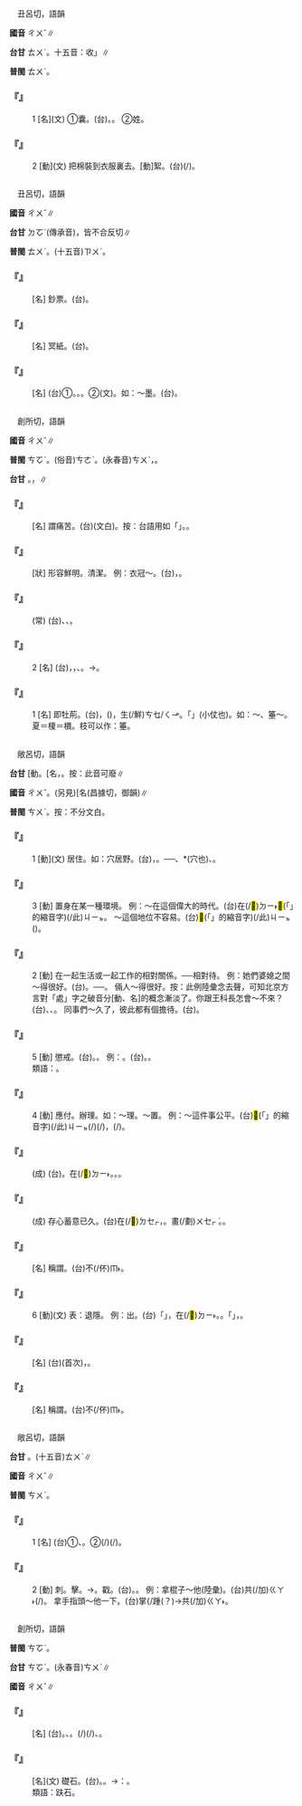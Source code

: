 
=={{ruby|褚|ㄔㄨˇ}}==

　丑呂切，語韻

'''國音''' <rt>ㄔㄨˇ</rt>∥

'''台甘''' <rt>ㄊㄨˋ</rt>{{ruby|、|ㄉㆦˋ}}{{ruby|、|ㄗㄨˋ}}。十五音：收{{ruby|「|ㄊㄨˋ}}{{ruby|、|ㄗㄨˋ}}」∥

'''普閩''' <rt>ㄊㄨˋ</rt>。

    

==='''『{{ruby|褚|ㄔㄨˇ}}』'''===
:1  [名](文) ①囊。(台){{ruby|囊|ㄌㆲˊ}}。{{ruby|袋|ㄉㆤ˫}}{{ruby|仔|ㄚ}}。 ②姓。
    

==='''『{{ruby|褚|ㄔㄨˇ}}』'''===
:2  [動](文) 把棉裝到衣服裏去。[動]絮。(台){{ruby|鋪|ㄆㆦ}}(/{{ruby|入|ㆢㄧㆴ ͘/ㄌㄧㆴ ͘}}){{ruby|棉|ㄇㄧˊ}}{{ruby|落|ㄌㄜㆷ ͘}}{{ruby|夾|ㆣㄧㄚㆴ}}{{ruby|裘|ㄏㄧㄨˊ}}。
    

=={{ruby|楮|ㄔㄨˇ}}==

　丑呂切，語韻

'''國音''' <rt>ㄔㄨˇ</rt>∥

'''台甘''' <rt>ㄉㆦˋ</rt>{{ruby|。|ㄗㄨˋ}}(傳承音)，皆不合反切∥

'''普閩''' <rt>ㄊㄨˋ</rt>。(十五音)<rt>ㄗㄨˋ</rt>。

    

==='''『{{ruby|楮|ㄔㄨˇ}}{{ruby|幣|ㄅㄧˋ}}』'''===
: [名] 鈔票。(台){{ruby|紙|ㄗㄨㄚˋ}}{{ruby|票|ㄆㄧㄜ˪}}。
    

==='''『{{ruby|楮|ㄔㄨˇ}}{{ruby|錢|ㄑㄧㄢˊ}}』'''===
: [名] 冥紙。(台){{ruby|銀|ㆣㄨㄣˊ/ㆣㄧㄣˊ}}{{ruby|紙|ㄗㄨㄚˋ}}。
    

==='''『{{ruby|楮|ㄔㄨˇ}}』'''===
: [名] (台)①{{ruby|樹|ㄑㄧㄨ˫}}{{ruby|名|ㄇㄧㄚˊ}}。{{ruby|又|ㄧㄨ˫}}{{ruby|名|ㄇㄧㄚˊ}}{{ruby|穀|ㄍㆦㆶ}}{{ruby|樹|ㄑㄧㄨ˫}}。{{ruby|樹|ㄑㄧㄨ˫}}{{ruby|皮|ㄆㄨㆤˊ/ㄆㆤˊ}}{{ruby|丌|ㆤ}}{{ruby|纖|ㄑㄧㆰ}}{{ruby|維|ㄨㄧˊ}}{{ruby|是|ㄒㄧ˫}}{{ruby|製|ㄗㆤ˪}}{{ruby|造|ㄗㄜ˫}}{{ruby|桑|ㄙㆲ}}{{ruby|皮|ㄆㆤˊ/ㄆㄨㆤˊ}}{{ruby|紙|ㄗㄨㄚˋ}}{{ruby|及|ㄍㄚㆴ}}{{ruby|宣|ㄙㄨㄢ}}{{ruby|紙|ㄗㄨㄚˋ}}{{ruby|丌|ㆤ}}{{ruby|原|ㆣㄨㄢˊ}}{{ruby|料|ㄌㄧㄠ˫}}。②(文){{ruby|紙|ㄗㄨㄚˋ}}{{ruby|丌|ㆤ}}{{ruby|代|ㄉㄞ˫}}{{ruby|稱|ㄑㄧㄥ}}。如：～墨。(台){{ruby|紙|ㄗㄨㄚˋ}}{{ruby|及|ㄍㄚㆴ}}{{ruby|墨|ㆠㄚㆶ ͘}}。
    

=={{ruby|楚|ㄔㄨˇ}}==

　創所切，語韻

'''國音''' <rt>ㄔㄨˇ</rt>∥

'''普閩''' <rt>ㄘㆦˋ</rt>。(俗音)<rt>ㄘㄜˋ</rt>。(永春音)<rt>ㄘㄨˋ</rt>，{{ruby|清|ㄑㄧㄥ}}{{ruby|楚|ㄘㄨˋ}}。

'''台甘''' {{ruby|(文)|ㄘㆦˋ}}。{{ruby|(語)|ㄘㄜˋ}}，{{ruby|清|ㄑㄧㄥ}}{{ruby|楚|ㄘㄜˋ}}∥

    

==='''『{{ruby|苦|ㄎㄨˇ}}{{ruby|楚|ㄔㄨˇ}}』'''===
: [名] 謂痛苦。(台){{ruby|苦|ㄎㆦˋ}}{{ruby|楚|ㄘㆦˋ}}(文白)。按：台語用如「{{ruby|苦|ㄎㆦ}}{{ruby|衷|ㄉㄧㆲ}}」。{{ruby|心|ㄒㄧㆬ}}{{ruby|內|ㄌㄞ˫}}{{ruby|丌|ㆤ}}{{ruby|困|ㄎㄨㄣ˪}}{{ruby|難|ㄌㄢˊ}}。
    

==='''『{{ruby|楚|ㄔㄨˇ}}{{ruby|楚|ㄔㄨˇ}}』'''===
: [狀] 形容鮮明。清潔。 例：衣冠～。(台){{ruby|穿|ㄑㄧㄥ˫}}{{ruby|衫|ㄙㆩ}}{{ruby|戴|ㄉㄧ˪}}{{ruby|帽|ㆠㄜ˫}}，{{ruby|衣|ㄧ}}{{ruby|服|ㄏㆦㆶ ͘}}{{ruby|整|ㄐㄧㄥˋ}}{{ruby|齊|ㄗㄨㆤˊ/ㄗㆤˊ}}{{ruby|又|ㄧㄨ˫}}{{ruby|鮮|ㄘㆥ/ㄑㆪ}}{{ruby|婥|ㄑㄧㄜㆷ}}。
    

==='''『{{ruby|楚|ㄔㄨˇ}}{{ruby|楚|ㄔㄨˇ}}{{ruby|可|ㄎㄜˇ}}{{ruby|憐|ㄌㄧㄢˊ}}』'''===
: (常) (台){{ruby|形|ㄏㄧㄥˊ}}{{ruby|容|ㄧㆲˊ}}{{ruby|女|ㄌㄧˋ/ㄌㄨˋ}}{{ruby|子|ㄗㄨˋ}}{{ruby|纖|ㄑㄧㆰ}}{{ruby|細|ㄙㄨㆤ˪/ㄙㆤ˪}}、{{ruby|嬌|ㄍㄧㄠ}}{{ruby|弱|ㆢㄧㆦㆶ ͘/ㄌㄧㆦㆶ ͘}}{{ruby|可|ㄎㄜˋ}}{{ruby|愛|ㄞ˪}}、{{ruby|可|ㄎㄜˋ}}{{ruby|憐|ㄌㄧㄢˊ}}。
    

==='''『{{ruby|楚|ㄔㄨˇ}}』'''===
:2  [名] (台){{ruby|國|ㄍㆦㆶ}}{{ruby|名|ㄇㄧㄚˊ}}，{{ruby|戰|ㄐㄧㄢ˪}}{{ruby|國|ㄍㆦㆶ}}{{ruby|七|ㄑㄧㆵ}}{{ruby|雄|ㄏㄧㆲˊ}}{{ruby|之|ㄐㄧ}}{{ruby|一|ㄧㆵ}}，{{ruby|在|ㄗㄞ˫}}{{ruby|湖|ㆦˊ}}{{ruby|南|ㄌㆰˊ}}、{{ruby|湖|ㆦˊ}}{{ruby|北|ㄅㄚㆶ}}{{ruby|一|ㄧㆵ}}{{ruby|帶|ㄉㄞ˪}}。→{{ruby|所|ㄙㆦˋ}}{{ruby|以|ㄧˋ}}{{ruby|又|ㄧㄨ˫}}{{ruby|是|ㄒㄧ˫}}{{ruby|湖|ㆦˊ}}{{ruby|北|ㄅㄚㆶ}}{{ruby|省|ㄒㄧㄥˋ}}{{ruby|丌|ㆤ}}{{ruby|代|ㄉㄞ˫}}{{ruby|稱|ㄑㄧㄥ}}。
    

==='''『{{ruby|楚|ㄔㄨˇ}}』'''===
:1  [名] 即牡荊。(台){{ruby|葉|ㄏㄧㄜㆷ ͘}}{{ruby|有|ㄨ˫}}{{ruby|齒|ㄎㄧˋ}}，{{ruby|梗|ㄍㄧㄥ˫}}({{ruby|葉|ㄏㄧㄜㆷ ͘}}{{ruby|丌|ㆤ}}{{ruby|枝|ㄍㄧ}}{{ruby|骨|ㄍㄨㆵ}}){{ruby|有|ㄨ˫}}{{ruby|毛|ㄇㆦ/ㄇㆭˊ}}，生(/鮮)<rt>ㄘㆥ/ㄑㆪ</rt>{{ruby|丌|ㆤ}}{{ruby|葉|ㄏㄧㄜㆷ ͘}}{{ruby|可|ㄎㄜˋ}}{{ruby|以|ㄧˋ}}{{ruby|做|ㄗㄨㆤ˪/ㄗㄜ˪}}{{ruby|藥|ㄧㄜㆷ ͘}}。{{ruby|古|ㄍㆦˋ}}{{ruby|早|ㄗㄚˋ}}{{ruby|人|ㄌㄤˊ}}{{ruby|用|ㄧㄥ˫/ㄧㆲ˫}}{{ruby|<mark>&#xffacb;</mark>|ㄗㆤ}}「{{ruby|楚|ㄘㄜˋ}}」{{ruby|丌|ㆤ}}{{ruby|枝|ㄍㄧ}}{{ruby|骨|ㄍㄨㆵ}}{{ruby|作|ㄗㄜ˪}}{{ruby|細|ㄙㄨㆤ˪/ㄙㆤ˪}}{{ruby|枝|ㄍㄧ}}{{ruby|箠|ㄘㆤˊ/ㄘㄨㆤˊ}}{{ruby|仔|ㄚ}}(小仗也){{ruby|扑|ㄆㄚㆷ}}{{ruby|人|ㄌㄤˊ}}。如：{{ruby|夏|ㄐㄧㄚˇ}}～、箠～。夏＝榎＝檟。枝可以作：箠。
    

=={{ruby|處|ㄔㄨˇ}}==

　敞呂切，語韻

'''台甘''' [動{{ruby|]|ㄘㄨˋ}}。[名{{ruby|]|ㄘㄨ˪}}{{ruby|。|ㄎㄧˋ}}，{{ruby|企|ㄎㄧㄚ˫}}{{ruby|起|ㄎㄧˋ}}。按：此音可廢∥

'''國音''' <rt>ㄔㄨˇ</rt>。(另見)[名{{ruby|]|ㄔㄨˋ}}(昌據切，御韻)∥

'''普閩''' <rt>ㄘㄨˋ</rt>{{ruby|、|ㄘㄨ˪}}。按：不分文白。

    

==='''『{{ruby|處|ㄔㄨˇ}}』'''===
:1  [動](文) 居住。如：穴居野{{ruby|～|ㄔㄨˇ}}。(台){{ruby|滯|ㄉㄨㄚ˪}}{{ruby|山|ㄙㄨㆩ}}{{ruby|洞|ㄉㆲ˫}}，{{ruby|野|ㄧㄚˋ}}{{ruby|外|ㆣㄨㄚ˫}}{{ruby|生|ㄒㄧㄥ}}{{ruby|活|ㄏㄨㄚㆵ ͘}}。──{{ruby|無|ㆠㄜˊ}}{{ruby|房|ㄅㄤˊ}}{{ruby|屋|ㆦㆶ}}{{ruby|丌|ㆤ}}{{ruby|時|ㄒㄧˊ}}{{ruby|代|ㄉㄞ˫}}、{{ruby|覕|ㆠㄧㆷ}}*{{ruby|山|ㄙㄨㆩ}}{{ruby|<mark>&#xf9065;</mark>|ㄎㄤ}}(穴也)、{{ruby|睏|ㄎㄨㄣ˪}}{{ruby|草|ㄘㄠˋ}}{{ruby|埔|ㄅㆦ}}。
    

==='''『{{ruby|處|ㄔㄨˇ}}』'''===
:3  [動] 置身在某一種環境。 例：～在這個偉大的時代。(台)在(/<mark>&#xf9853;</mark>)<rt>ㄉㄧ˫</rt><mark>&#xffb50;</mark>(「{{ruby|此|ㄐㄧˋ}}{{ruby|一|ㄐㄧㆵ ͘}}」的縮音字)(/此)<rt>ㄐㄧㆵ</rt>{{ruby|個|ㆤˊ}}{{ruby|偉|ㄨㄧˋ}}{{ruby|大|ㄉㄞ˫}}{{ruby|時|ㄒㄧˊ}}{{ruby|代|ㄉㄞ˫}}{{ruby|生|ㄒㄧㄥ}}{{ruby|活|ㄏㄨㄚㆵ ͘}}。 ～這個地位不容易。(台)<mark>&#xffb50;</mark>(「{{ruby|此|ㄐㄧˋ}}{{ruby|一|ㄐㄧㆵ ͘}}」的縮音字)(/此)<rt>ㄐㄧㆵ</rt>{{ruby|個|ㆤˊ}}{{ruby|職|ㄐㄧㆵ}}{{ruby|位|ㄨㄧ˫}}{{ruby|<mark>&#xffa49;</mark>|ㆠㆤㆷ/ㆠㄨㆤㆷ}}{{ruby|坐|ㄗㄜ˫/ㄗㆤ˫}}({{ruby|久|ㄍㄨˋ}}){{ruby|無|ㆠㄜˊ}}{{ruby|<mark>&#xf9075;</mark>|ㄏㄧㄚㆷ}}{{ruby|簡|ㄍㄢˋ}}{{ruby|單|ㄉㄢ}}。
:
    

==='''『{{ruby|處|ㄔㄨˇ}}』'''===
:2  [動] 在一起生活或一起工作的相對關係。──相對待。 例：她們婆媳之間～得很好。(台){{ruby|<mark>&#xffad9;</mark>|ㄧㄣ}}{{ruby|兩|ㄋㆭ˫}}{{ruby|個|ㆤˊ}}{{ruby|大|ㄉㄚ}}{{ruby|家|ㄍㆤ}}{{ruby|新|ㄒㄧㄣ}}{{ruby|婦|ㄅㄨ˫}}{{ruby|做|ㄗㄨㆤ˪/ㄗㄜ˪}}{{ruby|伙|ㄏㄨㆤˋ}}{{ruby|生|ㄒㄧㄥ}}{{ruby|活|ㄏㄨㄚㆵ ͘}}{{ruby|<mark>&#xffa42;</mark>|ㄍㄚㆷ}}{{ruby|真|ㄐㄧㄣ}}{{ruby|順|ㄙㄨㄣ˫}}{{ruby|序|ㄙㄨ˫}}。──{{ruby|無|ㆠㄜˊ}}{{ruby|衝|ㄑㄧㆲ}}{{ruby|突|ㄉㄨㆵ ͘}}。 倆人～得很好。按：此例陸彙念去聲，可知北京方言對「處」字之破音分[動、名]的概念漸淡了。你跟王科長怎會～不來？(台){{ruby|汝|ㄌㄧˋ}}{{ruby|合|ㄍㄚㆴ}}{{ruby|王|ㆲˊ}}{{ruby|科|ㄎㄜ}}{{ruby|長|ㄉㄧㆫˋ/ㄉㄧㆧˋ}}{{ruby|哪|ㄋㄚˋ}}{{ruby|會|ㄨㆤ˫/ㆤ˫}}{{ruby|歹|ㄆㄞˋ/ㄆㆮˋ}}{{ruby|做|ㄗㄨㆤ˪/ㄗㄜ˪}}{{ruby|伙|ㄏㄨㆤˋ}}、{{ruby|<mark>&#xffa45;</mark>|ㆠㆤ˫/ㆠㄨㆤ˫}}{{ruby|拄|ㄉㄨˋ}}{{ruby|好|ㄏㄜˋ}}、{{ruby|容|ㄧㆲˊ}}{{ruby|易|ㆪ˫}}{{ruby|發|ㄏㄨㄚㆵ}}{{ruby|生|ㄒㄧㄥ}}{{ruby|摩|ㄇㆦˊ}}{{ruby|擦|ㄘㄚㆵ}}。 同事們～久了，彼此都有個擔待。(台){{ruby|同|ㄉㆲˊ}}{{ruby|事|ㄙㄨ˫}}{{ruby|大|ㄉㄞ˫}}{{ruby|家|ㄍㆤ}}{{ruby|做|ㄗㄨㆤ˪/ㄗㄜ˪}}{{ruby|陣|ㄉㄧㄣ˫}}{{ruby|久|ㄍㄨˋ}}{{ruby|了|ㄌㄧㄠˋ}}{{ruby|後|ㄠ˫}}{{ruby|互|ㄏㆦ˫}}{{ruby|相|ㄒㄧㆲ}}{{ruby|攏|ㄌㆲˋ}}{{ruby|會|ㄨㆤ˫/ㆤ˫}}{{ruby|相|ㄒㄧㄜ/ㄙㆩ}}{{ruby|照|ㄐㄧㄠ˪}}{{ruby|顧|ㄍㆦ˪}}。
    

==='''『{{ruby|處|ㄔㄨˇ}}』'''===
:5  [動] 懲戒。(台){{ruby|警|ㄍㄧㄥˋ}}{{ruby|告|ㄍㄜ˪}}。{{ruby|辦|ㄅㄢ˫}}{{ruby|罪|ㄗㄨㆤ˫}}。 例：{{ruby|～|ㄔㄨˇ}}{{ruby|罰|ㄈㄚˊ}}。(台){{ruby|處|ㄘㄨˋ}}{{ruby|罰|ㄏㄨㄚㆵ ͘}}。{{ruby|辦|ㄅㄢ˫}}{{ruby|人|ㄌㄤˊ}}{{ruby|丌|ㆤ}}{{ruby|罪|ㄗㄨㆤ˫}}{{ruby|過|ㄍㆦ˪/ㄍㄜ˪}}。
:類語：{{ruby|懲|ㄔㄥˊ}}{{ruby|處|ㄔㄨˇ}}。
:
    

==='''『{{ruby|處|ㄔㄨˇ}}』'''===
:4  [動] 應付。辦理。如：～理。～置。 例：～這件事{{ruby|得|ㄉㄟˇ}}公平。(台){{ruby|若|ㄋㄚ˫}}{{ruby|<mark>&#xffa49;</mark>|ㆠㆤㆷ/ㆠㄨㆤㆷ}}{{ruby|處|ㄘㄨˋ}}{{ruby|理|ㄌㄧˋ}}<mark>&#xffb50;</mark>(「{{ruby|此|ㄐㄧˋ}}{{ruby|一|ㄐㄧㆵ ͘}}」的縮音字)(/此)<rt>ㄐㄧㆵ</rt>{{ruby|件|ㄍㄧㆩ˫}}{{ruby|載|ㄉㄞ˫}}(/{{ruby|戴|ㄉㄞ˪}}){{ruby|事|ㄐㄧ˪}}(/{{ruby|事|ㄉㄞ˫}}{{ruby|情|ㄐㄧ˪}})，{{ruby|著|ㄉㄧㄜㆷ ͘}}{{ruby|愛|ㄞ˪}}{{ruby|會|ㄨㆤ˫/ㆤ˫}}(/{{ruby|有|ㄨ˫}}){{ruby|公|ㄍㆲ}}{{ruby|平|ㄅㆪˊ/ㄅㆥˊ}}。
    

==='''『{{ruby|設|ㄕㄜˋ}}{{ruby|心|ㄒㄧㄣ}}{{ruby|處|ㄔㄨˇ}}{{ruby|地|ㄉㄧˋ}}』'''===
: (成) (台){{ruby|將|ㄐㄧㆲ}}{{ruby|心|ㄒㄧㆬ}}{{ruby|比|ㄅㄧˋ}}{{ruby|心|ㄒㄧㆬ}}{{ruby|替|ㄊㄨㆤ˪/ㄊㆤ˪}}{{ruby|人|ㄌㄤˊ}}{{ruby|想|ㄒㄧㆫ˫/ㄒㄧㆧ˫}}。{{ruby|假|ㄍㄚˋ}}{{ruby|使|ㄙㄨˋ}}{{ruby|家|ㄍㄚ}}{{ruby|自|ㄉㄧ˫}}{{ruby|若|ㄋㄚ˫}}在(/<mark>&#xf9853;</mark>)<rt>ㄉㄧ˫</rt>{{ruby|共|ㄍㄤ˫}}{{ruby|款|ㄎㄨㄢˋ}}{{ruby|丌|ㆤ}}{{ruby|境|ㄍㄧㄥˋ}}{{ruby|遇|ㆠㄨ˫/ㆣㄨ˫}}{{ruby|<mark>&#xffa49;</mark>|ㆠㆤㆷ/ㆠㄨㆤㆷ}}{{ruby|怎|ㄗㄨㆩˋ/ㄗㆮˋ}}{{ruby|樣|ㄧㆫ˫/ㄧㆧ˫}}{{ruby|好|ㄏㄜˋ}}。{{ruby|按|ㄢ˪}}{{ruby|爾|ㄋㆤ/ㄋㄧˋ}}{{ruby|生|ㄙㆥ/ㄒㆪ}}{{ruby|去|ㄎㄧ˪}}{{ruby|替|ㄊㄨㆤ˪/ㄊㆤ˪}}{{ruby|人|ㄌㄤˊ}}{{ruby|想|ㄒㄧㆫ˫/ㄒㄧㆧ˫}}。{{ruby|同|ㄉㆲˊ}}{{ruby|情|ㄐㄧㄥˊ}}{{ruby|別|ㄅㄚㆵ ͘}}{{ruby|人|ㄌㄤˊ}}。
    

==='''『{{ruby|處|ㄔㄨˇ}}{{ruby|心|ㄒㄧㄣ}}{{ruby|積|ㄐㄧ}}{{ruby|慮|ㄌㄩˋ}}』'''===
: (成) 存心蓄意已久。(台){{ruby|心|ㄒㄧㆬ}}{{ruby|肝|ㄍㄨㆩ}}{{ruby|底|ㄉㄨㆤˋ/ㄉㆤˋ}}{{ruby|一|ㄧㆵ}}{{ruby|直|ㄉㄧㆵ ͘}}在(/<mark>&#xf9549;</mark>)<rt>ㄉㆤㆷ</rt>{{ruby|想|ㄒㄧㆫ˫/ㄒㄧㆧ˫}}，{{ruby|想|ㄒㄧㆫ˫/ㄒㄧㆧ˫}}{{ruby|真|ㄐㄧㄣ}}{{ruby|久|ㄍㄨˋ}}{{ruby|丌|ㆤ}}。{{ruby|多|ㄉㄜ}}{{ruby|指|ㄐㄧˋ}}{{ruby|不|ㄅㄨㆵ}}{{ruby|良|ㄌㄧㆲˊ}}{{ruby|丌|ㆤ}}{{ruby|計|ㄍㆤ˪}}畫(/劃)<rt>ㄨㆤㆷ ͘</rt>{{ruby|陰|ㄧㆬ}}{{ruby|謀|ㆠㆦˊ}}。{{ruby|篤|ㄉㄨㆷ}}{{ruby|篤|ㄉㄨㆷ}}{{ruby|想|ㄒㄧㆧ˫/ㄒㄧㆫ˫}}{{ruby|想|ㄒㄧㆧ˫/ㄒㄧㆫ˫}}。
    

==='''『{{ruby|處|ㄔㄨˇ}}{{ruby|女|ㄋㄩˇ}}』'''===
: [名] 稱謂。(台){{ruby|稱|ㄑㄧㄥ}}不(/伓)<rt>ㆬ˫</rt>{{ruby|曾|ㆠㄚㆵ}}{{ruby|結|ㄍㄧㄚㆵ}}{{ruby|婚|ㄏㄨㄣ}}{{ruby|丌|ㆤ}}{{ruby|女|ㄌㄧˋ/ㄌㄨˋ}}{{ruby|子|ㄗㄨˋ}}。
    

==='''『{{ruby|處|ㄔㄨˇ}}』'''===
:6  [動](文) 表：退隱。 例：出{{ruby|～|ㄔㄨˇ}}。(台)「{{ruby|出|ㄘㄨㆵ}}」，{{ruby|是|ㄒㄧ˫}}{{ruby|出|ㄘㄨㆵ}}{{ruby|外|ㆣㄨㄚ˫}}在(/<mark>&#xf9549;</mark>)<rt>ㄉㄧ˫</rt>{{ruby|社|ㄒㄧㄚ˫}}{{ruby|會|ㄏㄨㆤ˫}}{{ruby|上|ㄒㄧㆲ˫}}{{ruby|活|ㄏㄨㄚㆵ ͘}}{{ruby|動|ㄉㆲ˫}}。{{ruby|做|ㄗㄨㆤ˪/ㄗㄜ˪}}{{ruby|官|ㄍㄨㆩ}}。「{{ruby|處|ㄘㄨˋ}}」，{{ruby|指|ㄐㄧˋ}}{{ruby|退|ㄊㄨㆤ˪/ㄊㆤ˪}}{{ruby|居|ㄍㄨ/ㄍㄧ}}{{ruby|家|ㄍㄚ}}{{ruby|鄉|ㄏㄧㆲ}}{{ruby|隱|ㄨㄣˋ}}{{ruby|居|ㄍㄨ/ㄍㄧ}}。
    

==='''『{{ruby|處|ㄔㄨˇ}}{{ruby|女|ㄋㄩˇ}}{{ruby|航|ㄏㄤˊ}}』'''===
: [名] (台){{ruby|新|ㄒㄧㄣ}}{{ruby|設|ㄒㄧㄚㆵ}}{{ruby|航|ㄏㆲˊ}}{{ruby|空|ㄎㆲ}}{{ruby|航|ㄏㆲˊ}}{{ruby|海|ㄏㄞˋ}}{{ruby|丌|ㆤ}}{{ruby|頭|ㄊㄠˊ}}{{ruby|一|ㄐㄧㆵ ͘}}{{ruby|擺|ㄅㄞˋ}}(首次){{ruby|航|ㄏㆲˊ}}{{ruby|行|ㄏㄧㄥˊ}}，{{ruby|叫|ㄍㄧㄜ˪}}{{ruby|做|ㄗㄨㆤ˪/ㄗㄜ˪}}{{ruby|處|ㄘㄨˋ}}{{ruby|女|ㄌㄧˋ/ㄌㄨˋ}}{{ruby|航|ㄏㄤˊ/ㄏㆲˊ}}。
    

==='''『{{ruby|處|ㄔㄨˇ}}{{ruby|士|ㄕˋ}}』'''===
: [名] 稱謂。(台){{ruby|古|ㄍㆦˋ}}{{ruby|早|ㄗㄚˋ}}{{ruby|稱|ㄑㄧㄥ}}{{ruby|有|ㄨ˫}}{{ruby|學|ㄏㄚㆶ ͘}}{{ruby|問|ㆠㄨㄣ˫}}{{ruby|有|ㄨ˫}}{{ruby|才|ㄗㄞˊ}}{{ruby|能|ㄌㄧㄥˊ}}{{ruby|卻|ㄎㄧㆦㆶ}}{{ruby|隱|ㄨㄣˋ}}{{ruby|居|ㄍㄧ/ㄍㄨ}}不(/伓)<rt>ㆬ˫</rt>{{ruby|出|ㄘㄨㆵ}}{{ruby|社|ㄒㄧㄚ˫}}{{ruby|會|ㄏㄨㆤ˫}}{{ruby|做|ㄗㄨㆤ˪/ㄗㄜ˪}}{{ruby|官|ㄍㄨㆩ}}{{ruby|丌|ㆤ}}{{ruby|人|ㄌㄤˊ}}。
    

=={{ruby|杵|ㄔㄨˇ}}==

　敞呂切，語韻

'''台甘''' {{ruby|(文)|ㄘㄨˋ}}{{ruby|、|ㄊㄨˋ}}。(十五音)<rt>ㄊㄨˋ</rt>∥

'''國音''' <rt>ㄔㄨˇ</rt>∥

'''普閩''' <rt>ㄘㄨˋ</rt>。

    

==='''『{{ruby|杵|ㄔㄨˇ}}』'''===
:1  [名] (台)①{{ruby|舂|ㄐㄧㄥ}}{{ruby|米|ㆠㄧˋ}}{{ruby|用|ㄧㄥ˫/ㄧㆲ˫}}{{ruby|丌|ㆤ}}{{ruby|槌|ㄊㄨㄧˊ}}{{ruby|仔|ㄚ}}、{{ruby|舂|ㄐㄧㄥ}}{{ruby|臼|ㄎㄨ˫}}{{ruby|槌|ㄊㄨㄧˊ}}。②{{ruby|洗|ㄙㄨㆤˋ/ㄙㆤˋ}}{{ruby|衫|ㄙㆩ}}{{ruby|時|ㄒㄧˊ}}{{ruby|擣|ㄉㄜˋ}}(/{{ruby|捶|ㄉㄨㄧˊ}}){{ruby|衣|ㄧ}}(/{{ruby|摃|ㄍㆲ˪}}{{ruby|衫|ㄙㆩ}}){{ruby|丌|ㆤ}}{{ruby|槌|ㄊㄨㄧˊ}}{{ruby|仔|ㄚ}}。
    

==='''『{{ruby|杵|ㄔㄨˇ}}』'''===
:2  [動] 刺。擊。→{{ruby|捅|ㄊㄨㄥˇ}}。戳。(台){{ruby|突|ㄉㄨㆷ ͘}}。{{ruby|<mark>&#xffad2;</mark>|ㄌㆲ˪}}。 例：拿棍子～他(陸彙)。(台){{ruby|用|ㄧㄥ˫/ㄧㆲ˫}}{{ruby|槌|ㄊㄨㄧˊ}}{{ruby|仔|ㄚ}}共(/加)<rt>ㄍㄚ˫</rt>{{ruby|突|ㄉㄨㆷ ͘}}(/{{ruby|<mark>&#xffad2;</mark>|ㄌㆲ˪}})。 拿手指頭～他一下。(台){{ruby|用|ㄧㄥ˫/ㄧㆲ˫}}{{ruby|手|ㄑㄧㄨˋ}}掌{/踵(？){{ruby|}|ㄐㄧㄥˋ}}→{{ruby|指|ㄐㄧㄥˋ}}{{ruby|頭|ㄊㄠˊ}}{{ruby|仔|ㄚ}}共(/加)<rt>ㄍㄚ˫</rt>{{ruby|突|ㄉㄨㆷ ͘}}。
    

=={{ruby|礎|ㄔㄨˇ}}==

　創所切，語韻

'''普閩''' <rt>ㄘㆦˋ</rt>。

'''台甘''' <rt>ㄘㆦˋ</rt>。(永春音)<rt>ㄘㄨˋ</rt>∥

'''國音''' <rt>ㄔㄨˇ</rt>∥

    

==='''『{{ruby|基|ㄐㄧ}}{{ruby|礎|ㄔㄨˇ}}』'''===
: [名] (台){{ruby|基|ㄍㄧ}}{{ruby|礎|ㄘㆦˋ}}。{{ruby|房|ㄅㄤˊ}}{{ruby|屋|ㆦㆶ}}{{ruby|丌|ㆤ}}{{ruby|地|ㄉㄨㆤ˫/ㄉㆤ˫}}{{ruby|基|ㄍㄧ}}、{{ruby|礎|ㄘㆦˋ}}{{ruby|石|ㄐㄧㄜㆷ ͘}}。{{ruby|轉|ㄗㄨㄢˋ}}{{ruby|指|ㄐㄧˋ}}{{ruby|載|ㄉㄞ˫}}(/{{ruby|戴|ㄉㄞ˪}}){{ruby|事|ㄐㄧ˪}}(/{{ruby|事|ㄉㄞ˫}}{{ruby|情|ㄐㄧ˪}}){{ruby|丌|ㆤ}}{{ruby|基|ㄍㄧ}}{{ruby|本|ㄅㄨㄣˋ}}、{{ruby|根|ㄍㄨㄣ/ㄍㄧㄣ}}{{ruby|本|ㄅㄨㄣˋ}}。
    

==='''『{{ruby|礎|ㄔㄨˇ}}』'''===
: [名](文) 礎石。(台){{ruby|柱|ㄊㄧㄠ˫}}{{ruby|腳|ㄎㄚ}}{{ruby|石|ㄐㄧㄜㆷ ͘}}。{{ruby|楔|ㄒㄧㄚㆴ}}{{ruby|柱|ㄊㄧㄠ˫}}{{ruby|仔|ㄚ}}{{ruby|下|ㆤ˫}}{{ruby|面|ㆠㄧㄣ˫}}{{ruby|丌|ㆤ}}{{ruby|石|ㄐㄧㄜㆷ ͘}}。→{{ruby|轉|ㄗㄨㄢˋ}}{{ruby|謂|ㄨㄧ˫}}：{{ruby|一|ㄧㆵ}}{{ruby|切|ㄘㆤ˪}}{{ruby|事|ㄙㄨ˫}}{{ruby|物|ㆠㄨㆵ ͘}}{{ruby|丌|ㆤ}}{{ruby|根|ㄍㄨㄣ/ㄍㄧㄣ}}{{ruby|本|ㄅㄨㄣˋ}}。
:類語：趺石。
:
    
